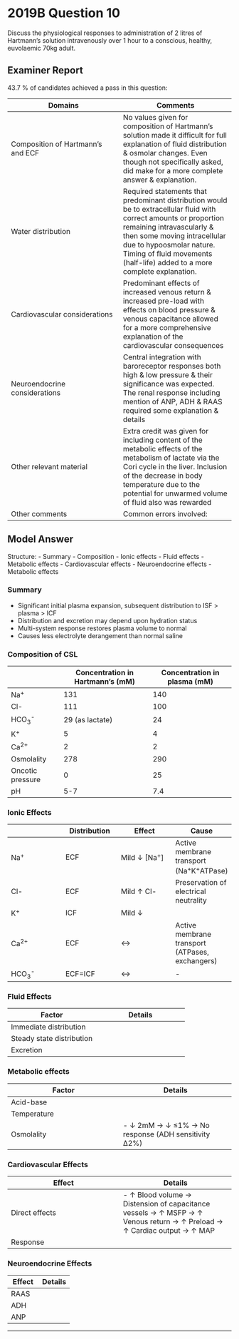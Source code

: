 # 2019B Question 10 

Discuss the physiological responses to administration of 2 litres of Hartmann’s solution intravenously over 1 hour to a conscious, healthy, euvolaemic 70kg adult.


## Examiner Report

43.7 % of candidates achieved a pass in this question:

|Domains|Comments|
|--|--|
|Composition of Hartmann’s and ECF|No values given for composition of Hartmann’s solution made it difficult for full explanation of fluid distribution & osmolar changes. Even though not specifically asked, did make for a more complete answer & explanation.|
|Water distribution|Required statements that predominant distribution would be to extracellular fluid with correct amounts or proportion remaining intravascularly & then some moving intracellular due to hypoosmolar nature. Timing of fluid movements (half-life) added to a more complete explanation.|
|Cardiovascular considerations|Predominant effects of increased venous return & increased pre-load with effects on blood pressure & venous capacitance allowed for a more comprehensive explanation of the cardiovascular consequences|
|Neuroendocrine considerations|Central integration with baroreceptor responses both high & low pressure & their significance was expected. The renal response including mention of ANP, ADH & RAAS required some explanation & details|
|Other relevant material|Extra credit was given for including content of the metabolic effects of the metabolism of lactate via the Cori cycle in the liver. Inclusion of the decrease in body temperature due to the potential for unwarmed volume of fluid also was rewarded|
|Other comments|Common errors involved:<p>- Incorrect reading of the question as 1L over 2 hours & underestimation of the effects & responses.</p><p>- Inclusion of generic facts about fluid distribution & ion movements not directly related to the specifics of the question did not attract marks.</p><p>- Confusion over acid-base effects, osmolar & ionic changes</p>|

## Model Answer

Structure:
- Summary
- Composition
- Ionic effects
- Fluid effects
- Metabolic effects
- Cardiovascular effects
- Neuroendocrine effects
- Metabolic effects

### Summary

- Significant initial plasma expansion, subsequent distribution to ISF > plasma > ICF
- Distribution and excretion may depend upon hydration status
- Multi-system response restores plasma volume to normal
- Causes less electrolyte derangement than normal saline

### Composition of CSL


||Concentration in Hartmann’s (mM)|Concentration in plasma (mM)|
| -- | -- | -- |
|Na^+^|131|140|
|Cl-|111|100|
|HCO~3~^-^ |29 (as lactate)|24|
|K^+^|5|4|
|Ca^2+^|2|2|
|Osmolality|278|290|
|Oncotic pressure|0|25|
|pH|5-7|7.4|

### Ionic Effects


||Distribution|Effect|Cause|
| -- | -- | -- | -- |
|Na^+^|ECF|Mild ↓ [Na^+^]|Active membrane transport (Na^+^K^+^ATPase)|
|Cl-|ECF|Mild ↑ Cl-|Preservation of electrical neutrality|
|K^+^|ICF|Mild ↓ |<p>↑ Distal nephron flow</p><p>→ ↑ Activity ENaC and ROMK</p><p>→ ↑ K^+^ excretion</p><p>Active membrane transport (Na^+^K^+^ATPase)</p>|
|Ca^2+^|ECF|↔|Active membrane transport (ATPases, exchangers)|
|HCO~3~^-^|ECF=ICF|↔|-|

### Fluid Effects


|Factor|Details|
| -- | -- |
|Immediate distribution|<p>- Entire 2L into plasma (20% ↑ blood volume)</p><p>- Distribution half life ~5 minutes</p>|
|Steady state distribution|<p>- 479mL in plasma (10% ↑ volume)</p><p>- 1438mL in ISF (14% ↑ volume)</p><p>- 83mL in ICF (minimal %↑ volume)</p>|
|Excretion|<p>- Glomerulotubular imbalance</p><p>&emsp;- ↓ Oncotic pressure → ↑ GFR + ↓ prox tubule reabsorption → ↑ Urine flow rate</p><p>- Pressure diuresis</p><p>&emsp;- ↑ MAP → ↑ Urine output (?Mechanism)</p><p>- Hormonal response</p><p>- ↓ ADH</p><p>- ↓ RAAS</p><p>- ↑ ANP</p><p>(Note excretion of both water and Na^+^ is faster than for normal saline)</p>|

### Metabolic effects


|Factor|Details|
| -- | -- |
|Acid-base|<p>- Metabolic alkalosis (wins)</p><p>&emsp;- 58mmol lactate infused → 58mM H+ consumed</p><p>&emsp;- Lactate + H+ → CO~2~ + H~2~O</p><p>&emsp;- 58mmol lactate infused → 58mmol H+ consumed (≈ 58mmol HCO~3~^-^ produced)</p><p>- Metabolic acidosis (loses)</p><p>&emsp;- ↑ [Cl-] → ↓ Strong ion difference → ↑ Dissociation of H~2~O → ↑ [H+]</p>|
|Temperature|<p>- Effect: ↓ core temp and skin temp (? >1°C)</p><p>- Response: Vasoconstriction, shivering, heat conservation behaviour</p>|
|Osmolality|- ↓ 2mM → ↓ ≤1% → No response (ADH sensitivity ∆2%)|


### Cardiovascular Effects


|Effect|Details|
| -- | -- |
|Direct effects|- ↑ Blood volume → Distension of capacitance vessels → ↑ MSFP → ↑ Venous return → ↑ Preload → ↑ Cardiac output → ↑ MAP|
|Response|<p>- High pressure baroreceptors</p><p>&emsp;- ↑ MAP → ↑ Stretch → ↑ Afferents to NTS → ↓ SNS output, ↑ PSNS output → ↓ HR, ↓ contractility, vasodilatation</p><p>- Low pressure baroreceptors</p><p>&emsp;- ↑ CVP → ↑ Stretch → ↑ Afferents to NTS → Same</p>|

### Neuroendocrine Effects


|Effect|Details|
| -- | -- |
|RAAS|<p>- ↑ MAP → ↑ Renal baroreceptor stretch → ↓ Renin release → ↓ Angiotensin 2</p><p>- Vasodilatation</p><p>- ↓ Na^+^/H+/H~2~O reabsorption from proximal tubule</p>|
|ADH|<p>- ↑ Venoatrial stretch → ↓ ADH release (sensitivity ~∆10%)</p><p>- Vasodilatation</p><p>- AQP2 downregulation → ↓ H~2~O reabsorption from collecting ducts</p><p>- Ureaporin downregulation → ↓ Medullary interstitial osmolality → ↓ H~2~O reabsorption</p>|
|ANP|<p>- ↑ CVP → ↑ Venoatrial stretch → ↑ ANP release</p><p>- Dilatation of afferent arterioles → ↑ GFR, ↑ vasa recta flow, washout of medullary interstitium</p><p>- Inhibit NCC in distal tubule → ↓ Na^+^Cl- reabsorption</p><p>- Inhibit ENaC in collecting ducts → ↓ Na^+^ reabsorption</p>|

--- 

